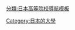{{Navbox
| name  =超級全球大學
| title =<span style="color:#FFCC00;">日本[[文部科學省|<span style="color:#FFCC00">文部科學省</span>]]「[[超級全球大學|<span style="color:#FFCC00">超級全球大學</span>]]」計劃</span>
|titlestyle =background:#011664; color:#ffcc00;
|bodyclass = hlist hlist-pipe
|groupstyle=background-color:#011664

|group1 =[[TYPE A|<span style="color:#fc0;">頂尖型</span>]]
|list1 =
*
* [[北海道大學]]
* [[东北大学 (日本)|東北大學]]
* [[筑波大学]]
* [[东京大学]]
* [[東京醫科齒科大學]]
* [[東京工業大學]]
* [[名古屋大學]]
* [[京都大学]]
* [[大阪大学]]
* [[廣島大學]]
* [[九州大学]]
* [[慶應義塾大學]]
* [[早稻田大学]]

|group2 =[[TYPE B|<span style="color:#fc0;">全球化牽引型</span>]]
|list2 =
*
* [[千叶大学|千葉大學]]
* [[东京外国语大学]]
* [[東京藝術大學]]
* [[長岡技術科學大學]]
* [[金澤大學]]
* [[豐橋技術科學大學]]
* [[京都工藝纖維大學]]
* [[奈良先端科學技術大學院大學]]
* [[岡山大學]]
* [[熊本大學]]
* [[國際教養大學]]
* [[會津大學]]
* [[國際基督教大學]]
* [[芝浦工業大學]]
* [[上智大學]]
* [[东洋大学]]
* [[法政大學 (日本)|法政大學]]
* [[明治大学]]
* [[立教大學]]
* [[創價大學]]
* [[国际大学]]
* [[立命馆大学]]
* [[關西學院大學]]
* [[立命馆亚洲太平洋大学]]
}}<noinclude>
[[Category:日本的大學]]
[[分類:日本高等院校導航模板]]
</noinclude>